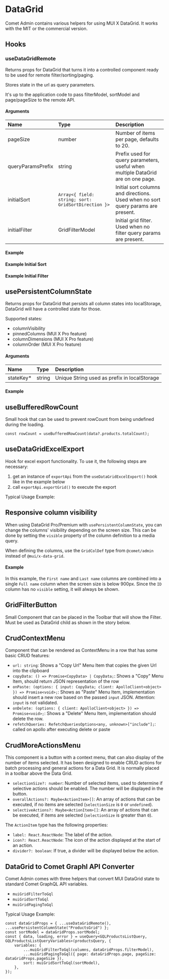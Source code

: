 

<Meta of={DataGridStories} />

# DataGrid

Comet Admin contains various helpers for using MUI X DataGrid. It works with the MIT or the commercial version.

## Hooks

### useDataGridRemote

Returns props for DataGrid that turns it into a controlled component ready to be used for remote filter/sorting/paging.

Stores state in the url as query parameters.

It's up to the application code to pass filterModel, sortModel and page/pageSize to the remote API.

#### Arguments

| Name              | Type                                                | Description                                                                      |
| :---------------- | :-------------------------------------------------- | :------------------------------------------------------------------------------- |
| pageSize          | number                                              | Number of items per page, defaults to 20.                                        |
| queryParamsPrefix | string                                              | Prefix used for query parameters, useful when multiple DataGrid are on one page. |
| initialSort       | `Array<{ field: string; sort: GridSortDirection }>` | Initial sort columns and directions. Used when no sort query params are present. |
| initialFilter     | GridFilterModel                                     | Initial grid filter. Used when no filter query params are present.               |

#### Example

<Canvas of={DataGridStories.UseDataGridRemote} />

#### Example Initial Sort

<Canvas of={DataGridStories.UseDataGridRemoteInitialSort} />

#### Example Initial Filter

<Canvas of={DataGridStories.UseDataGridRemoteInitialFilter} />

## usePersistentColumnState

Returns props for DataGrid that persists all column states into localStorage, DataGrid will have a controlled state for those.

Supported states:

-   columnVisibility
-   pinnedColumns (MUI X Pro feature)
-   columnDimensions (MUI X Pro feature)
-   columnOrder (MUI X Pro feature)

#### Arguments

| Name       | Type   | Description                                  |
| :--------- | :----- | :------------------------------------------- |
| stateKey\* | string | Unique String used as prefix in localStorage |

#### Example

<Canvas of={DataGridStories.UsePersistentColumnState} />

## useBufferedRowCount

Small hook that can be used to prevent rowCount from being undefined during the loading.

```
const rowCount = useBufferedRowCount(data?.products.totalCount);
```

## useDataGridExcelExport

Hook for excel export functionality. To use it, the following steps are necessary:

1. get an instance of `exportApi` from the `useDataGridExcelExport()` hook like in the example below
2. call `exportApi.exportGrid()` to execute the export

Typical Usage Example:

<Canvas of={DataGridStories.UseDataGridExcelExport} />

## Responsive column visibility

When using DataGrid Pro/Premium with `usePersistentColumnState`, you can change the columns' visibility depending on the screen size.
This can be done by setting the `visible` property of the column definition to a media query.

When defining the columns, use the `GridColDef` type from `@comet/admin` instead of `@mui/x-data-grid`.

#### Example

In this example, the `First name` and `Last name` columns are combined into a single `Full name` column when the screen size is below 900px.
Since the `ID` column has no `visible` setting, it will always be shown.

<Canvas of={DataGridStories.ResponsiveColumns} />

## GridFilterButton

Small Component that can be placed in the Toolbar that will show the Filter. Must be used as DataGrid child as shown in the story below.

<Canvas of={DataGridStories._GridFilterButton} />

## CrudContextMenu

Component that can be rendered as ContextMenu in a row that has some basic CRUD features:

-   `url: string`: Shows a "Copy Url" Menu Item that copies the given Url into the clipboard
-   `copyData: () => Promise<CopyData> | CopyData;`: Shows a "Copy" Menu Item, should return JSON representation of the row
-   `onPaste: (options: { input: CopyData; client: ApolloClient<object> }) => Promise<void>;`: Shows as "Paste" Menu Item, implementation should insert a new row based on the passed `input` JSON. Attention: `input` is not validated.
-   `onDelete: (options: { client: ApolloClient<object> }) => Promise<void>;`: Shows a "Delete" Menu Item, implementation should delete the row.
-   `refetchQueries: RefetchQueriesOptions<any, unknown>["include"];`: called on apollo after executing delete or paste

<Canvas of={DataGridStories._CrudContextMenu} />

## CrudMoreActionsMenu

This component is a button with a context menu, that can also display of the number of items selected. It has been designed to enable CRUD actions for batch processing and general actions for a Data Grid. It is normally placed in a toolbar above the Data Grid.

-   `selectionSize?: number`: Number of selected items, used to determine if selective actions should be enabled. The number will be displayed in the button.
-   `overallActions?: Maybe<ActionItem>[]`: An array of actions that can be executed, if no items are selected (`selectionSize` is `0` or `undefined`).
-   `selectiveActions?: Maybe<ActionItem>[]`: An array of actions that can be executed, if items are selected (`selectionSize` is greater than `0`).

The `ActionItem` type has the following properties:

-   `label: React.ReactNode`: The label of the action.
-   `icon?: React.ReactNode`: The icon of the action displayed at the start of an action.
-   `divider?: boolean`: If true, a divider will be displayed below the action.

<Canvas of={DataGridStories._CrudMoreActionsMenu} />

## DataGrid to Comet Graphl API Converter

Comet Admin comes with three helpers that convert MUI DataGrid state to standard Comet GraphQL API variables.

-   `muiGridFilterToGql`
-   `muiGridSortToGql`
-   `muiGridPagingToGql`

Typical Usage Example:

```
const dataGridProps = { ...useDataGridRemote(), ...usePersistentColumnState("ProductsGrid") };
const sortModel = dataGridProps.sortModel;
const { data, loading, error } = useQuery<GQLProductsListQuery, GQLProductsListQueryVariables>(productsQuery, {
    variables: {
        ...muiGridFilterToGql(columns, dataGridProps.filterModel),
        ...muiGridPagingToGql({ page: dataGridProps.page, pageSize: dataGridProps.pageSize }),
        sort: muiGridSortToGql(sortModel),
    },
});

```
